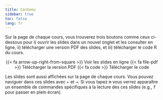 ```yaml
---
title: Contenu
sidebar: true
toc: false
lang: fr
---
```


Sur la page de chaque cours, vous trouverez trois boutons comme ceux ci-dessous pour i) ouvrir les slides dans un nouvel onglet et les consulter en ligne, ii) télécharger une version PDF des slides, et iii) télécharger le code R du cours.

<p class="buttons" style="text-align:center;"><span class="btn btn-danger">{{< fa arrow-up-right-from-square >}} Voir les slides en ligne </span> <span class="btn btn-danger">{{< fa file-pdf >}} Télécharger la version PDF </span> <span class="btn btn-danger">{{< fa code >}} Télécharger le code </span> </p>

Les slides sont aussi affichées sur la page de chaque cours. Vous pouvez naviguer dans ces slides avec <kbd>←</kbd> et <kbd>→</kbd>. Si vous tapez <kbd>m</kbd> vous verrez apparaître un ensemble de commandes spécifiques à la lecture des ces slides (e.g., <kbd>f</kbd> pour passer en plein écran).
